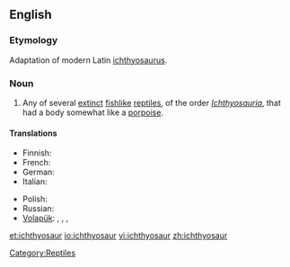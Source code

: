 ==English==

===Etymology===
Adaptation of modern Latin [[ichthyosaurus]].

===Noun===
{{wikipedia}}
{{en-noun|pl2=ichthyosauri}}

# Any of several [[extinct]] [[fishlike]] [[reptile]]s, of the order ''[[Ichthyosauria]]'', that had a body somewhat like a [[porpoise]].

====Translations====
{{trans-top|extinct reptile}}
* Finnish: {{t-|fi|kalalisko}}
* French: {{t+|fr|ichtyosaure|m}}
* German: {{t-|de|Ichthyosaurier|m}}
* Italian: {{t-|it|ittiosauro|m}}
{{trans-mid}}
* Polish: {{t-|pl|ichtiozaur|m}}
* Russian: {{t|ru|ихтиозавр|m|sc=Cyrl|tr=ixtiozávr}}
* [[Volapük]]: {{qualifier|male or female}} {{t|vo|liktiosaur}}, {{qualifier|male}} {{t|vo|hiliktiosaur}}, {{qualifier|female}} {{t|vo|jiliktiosaur}}, {{qualifier|male or female offspring, young}} {{t|vo|liktiosaurül}}
{{trans-bottom}}

[[Category:Reptiles]]

[[et:ichthyosaur]]
[[io:ichthyosaur]]
[[vi:ichthyosaur]]
[[zh:ichthyosaur]]